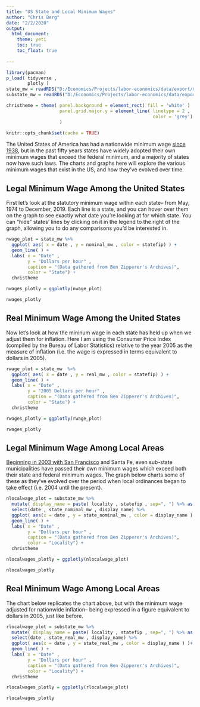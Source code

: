 ```yaml
---
title: "US State and Local Minimum Wages"
author: "Chris Berg"
date: "2/2/2020"
output: 
  html_document:
    theme: yeti
    toc: true
    toc_float: true
  
---
```



```r
library(pacman)
p_load( tidyverse , 
        plotly )
state_mw = readRDS("D:/Economics/Projects/labor-economics/data/export/mw_state.rds")
substate_mw = readRDS("D:/Economics/Projects/labor-economics/data/export/mw_substate.rds")

christheme = theme( panel.background = element_rect( fill = 'white' )  ,
                    panel.grid.major.y = element_line( linetype = 2 , 
                                                       color = 'grey')
                    )

knitr::opts_chunk$set(cache = TRUE)
```

The United States of America has had a nationwide minimum wage [since 1938](https://en.wikipedia.org/wiki/Fair_Labor_Standards_Act_of_1938), but in the past fifty years states have widely adopted their own minimum wages that exceed the federal minimum, and a majority of states now have such laws. The charts and graphs here will explore the various minimum wages that exist in the US, and how they've evolved over time. 

## Legal Minimum Wage Among the United States

First let's look at the statutory minimum wage within each state-- from May, 1974 to December, 2019. Each line is a state, and you can hover over them on the graph to see exactly what date you're looking at for which state. You can "hide" states' lines by clicking on it in the legend to the right of the graph, allowing you to do any comparisons you'd be interested in.

```r
nwage_plot = state_mw %>% 
  ggplot( aes( x = date , y = nominal_mw , color = statefip) ) +
  geom_line( ) + 
  labs( x = "Date" , 
        y = "Dollars per hour" , 
        caption = "(Data gathered from Ben Zipperer's Archives)",
        color = "State") +
  christheme

nwages_plotly = ggplotly(nwage_plot)

nwages_plotly
```

## Real Minimum Wage Among the United States

Now let's look at how the mininum wage in each state has held up when we adjust them for inflation. Here I am using the Consumer Price Index (compiled by the Bureau of Labor Statistics) relative to the year 2005 as the measure of inflation (i.e. the wage is expressed in terms equivalent to dollars in 2005).

```r
rwage_plot = state_mw  %>%
  ggplot( aes( x = date , y = real_mw , color = statefip) ) +
  geom_line( ) + 
  labs( x = "Date" , 
        y = "2005 Dollars per hour" , 
        caption = "(Data gathered from Ben Zipperer's Archives)",
        color = "State") +
  christheme

rwages_plotly = ggplotly(rwage_plot)

rwages_plotly
```


## Legal Minimum Wage Among Local Areas

[Beginning in 2003 with San Francisco](https://sfgov.org/olse/minimum-wage-ordinance-mwo) and Santa Fe, even sub-state municipalities have passed their own minimum wages which exceed both their state and federal minimum wages. The graph below charts some of these as they've evolved over the period when local ordinances began to take effect (i.e. 2004 until the present).

```r
nlocalwage_plot = substate_mw %>% 
  mutate( display_name = paste( locality , statefip , sep=", ") %>% as.factor() ) %>%
  select(date , state_nominal_mw , display_name) %>%
  ggplot( aes(x = date , y = state_nominal_mw , color = display_name ) )+
  geom_line( ) + 
  labs( x = "Date" , 
        y = "Dollars per hour" , 
        caption = "(Data gathered from Ben Zipperer's Archives)",
        color = "Locality") +
  christheme

nlocalwages_plotly = ggplotly(nlocalwage_plot)

nlocalwages_plotly
```

## Real Minimum Wage Among Local Areas 

The chart below replicates the chart above, but with the minimum wage adjusted for nationwide inflation-- being expressed in a figure equivalent to dollars in 2005, just like before. 

```r
rlocalwage_plot = substate_mw %>% 
  mutate( display_name = paste( locality , statefip , sep=", ") %>% as.factor() ) %>%
  select(date , state_real_mw , display_name) %>%
  ggplot( aes(x = date , y = state_real_mw , color = display_name ) )+
  geom_line( ) + 
  labs( x = "Date" , 
        y = "Dollars per hour" , 
        caption = "(Data gathered from Ben Zipperer's Archives)",
        color = "Locality") +
  christheme

rlocalwages_plotly = ggplotly(rlocalwage_plot)

rlocalwages_plotly
```